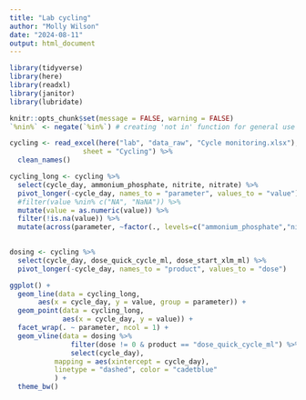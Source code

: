 ```yaml
---
title: "Lab cycling"
author: "Molly Wilson"
date: "2024-08-11"
output: html_document
---
```


```r
library(tidyverse)
library(here) 
library(readxl) 
library(janitor)
library(lubridate)

knitr::opts_chunk$set(message = FALSE, warning = FALSE)
`%nin%` <- negate(`%in%`) # creating 'not in' function for general use
```

```r
cycling <- read_excel(here("lab", "data_raw", "Cycle monitoring.xlsx"), 
                  sheet = "Cycling") %>%
  clean_names()

cycling_long <- cycling %>%
  select(cycle_day, ammonium_phosphate, nitrite, nitrate) %>%
  pivot_longer(-cycle_day, names_to = "parameter", values_to = "value") %>%
  #filter(value %nin% c("NA", "NaNA")) %>%
  mutate(value = as.numeric(value)) %>%
  filter(!is.na(value)) %>%
  mutate(across(parameter, ~factor(., levels=c("ammonium_phosphate","nitrite","nitrate"))))
  

dosing <- cycling %>% 
  select(cycle_day, dose_quick_cycle_ml, dose_start_xlm_ml) %>%
  pivot_longer(-cycle_day, names_to = "product", values_to = "dose")
```

```r
ggplot() +
  geom_line(data = cycling_long, 
       aes(x = cycle_day, y = value, group = parameter)) +
  geom_point(data = cycling_long,
             aes(x = cycle_day, y = value)) +
  facet_wrap(. ~ parameter, ncol = 1) +
  geom_vline(data = dosing %>% 
               filter(dose != 0 & product == "dose_quick_cycle_ml") %>% 
               select(cycle_day),
           mapping = aes(xintercept = cycle_day),
           linetype = "dashed", color = "cadetblue"
           ) +
  theme_bw()
```


